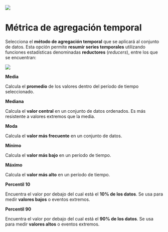 ![](assets/logo.jpeg)

# Métrica de agregación temporal {#agregacion-temporal}

Selecciona el **método de agregación temporal** que se aplicará al conjunto de datos. Esta opción permite **resumir series temporales** utilizando funciones estadísticas denominadas **reductores** (*reducers*), entre los que se encuentran:

![](assets/aggregationTime.png)

**Media** 

Calcula el **promedio** de los valores dentro del período de tiempo seleccionado.  

**Mediana**

Calcula el **valor central** en un conjunto de datos ordenados. Es más resistente a valores extremos que la media.  

**Moda** 

Calcula el **valor más frecuente** en un conjunto de datos.  

**Mínimo**

Calcula el **valor más bajo** en un período de tiempo.  

**Máximo** 

Calcula el **valor más alto** en un período de tiempo.  

**Percentil 10** 

Encuentra el valor por debajo del cual está el **10% de los datos**. Se usa para medir **valores bajos** o eventos extremos.  

**Percentil 90** 

Encuentra el valor por debajo del cual está el **90% de los datos**. Se usa para medir **valores altos** o eventos extremos.


